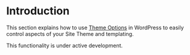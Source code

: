 <Meta title="Site Theme|Theme Options" />

# Introduction
This section explains how to use [Theme Options](https://developer.wordpress.org/themes/customize-api/) in WordPress to easily control aspects of your Site Theme and templating.

This functionality is under active development.
